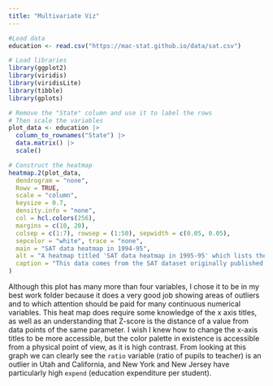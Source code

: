 ```yaml
---
title: "Multivariate Viz"
---
```


```r
#Load data
education <- read.csv("https://mac-stat.github.io/data/sat.csv")

# Load libraries
library(ggplot2)
library(viridis)
library(viridisLite)
library(tibble)
library(gplots)
```

```r

# Remove the "State" column and use it to label the rows
# Then scale the variables
plot_data <- education |> 
  column_to_rownames("State") |> 
  data.matrix() |> 
  scale()

# Construct the heatmap
heatmap.2(plot_data,
  dendrogram = "none",
  Rowv = TRUE,            
  scale = "column",
  keysize = 0.7, 
  density.info = "none",
  col = hcl.colors(256), 
  margins = c(10, 20),
  colsep = c(1:7), rowsep = (1:50), sepwidth = c(0.05, 0.05),
  sepcolor = "white", trace = "none",
  main = "SAT data heatmap in 1994-95",
  alt = "A heatmap titled 'SAT data heatmap in 1995-95' which lists the states along the x-axis and 'frac, fracCat, expend, salary, ratio, verbal, sat, and math' as variables along the x axis. The colors represent the Z-score of each variable for each state. Particular areas with high Z scores are the expenditure variable for New York and New Jersey, and the ratio variable for Utah and Californa.",
  caption = "This data comes from the SAT dataset originally published in the Journal of Statistics Education by Deborah Lynn Guber. It shows state-by-state statistics for a number of SAT parameters and school spending."
)
```

Although this plot has many more than four variables, I chose it to be in my best work folder because it does a very good job showing areas of outliers and to which attention should be paid for many continuous numerical variables. This heat map does require some knowledge of the x axis titles, as well as an understanding that Z-score is the distance of a value from data points of the same parameter. I wish I knew how to change the x-axis titles to be more accessible, but the color palette in existence is accessible from a physical point of view, as it is high contrast. From looking at this graph we can clearly see the `ratio` variable (ratio of pupils to teacher) is an outlier in Utah and California, and New York and New Jersey have particularly high `expend` (education expenditure per student). 

